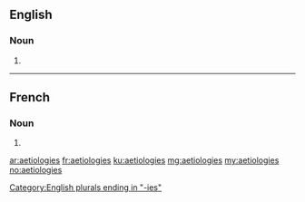 {{also|ætiologies}}
==English==

===Noun===
{{head|en|noun plural form}}

# {{plural of|aetiology|lang=en}}

[[Category:English plurals ending in "-ies"]]

----

==French==

===Noun===
{{head|fr|noun plural form|g=f}}

# {{plural of|aetiologie|lang=fr}}

[[ar:aetiologies]]
[[fr:aetiologies]]
[[ku:aetiologies]]
[[mg:aetiologies]]
[[my:aetiologies]]
[[no:aetiologies]]